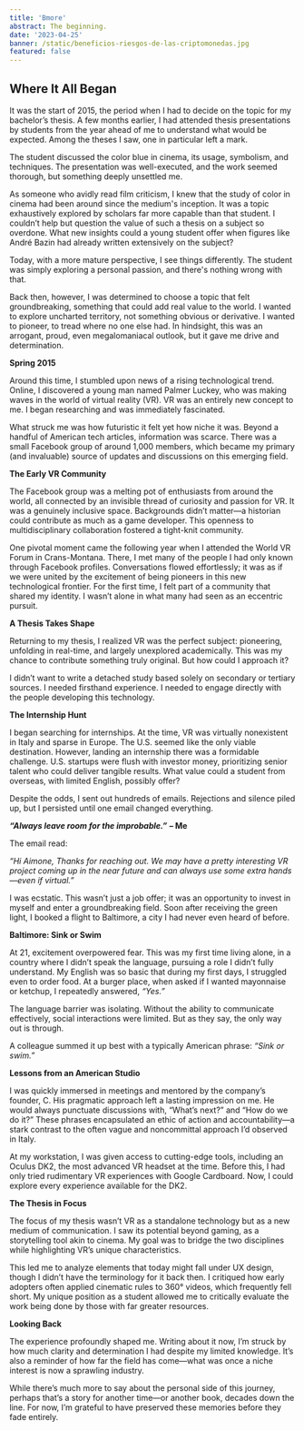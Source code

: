 ```yaml
---
title: 'Bmore'
abstract: The beginning.
date: '2023-04-25'
banner: /static/beneficios-riesgos-de-las-criptomonedas.jpg
featured: false
---
```


## Where It All Began

It was the start of 2015, the period when I had to decide on the topic for my bachelor’s thesis. A few months earlier, I had attended thesis presentations by students from the year ahead of me to understand what would be expected. Among the theses I saw, one in particular left a mark.

The student discussed the color blue in cinema, its usage, symbolism, and techniques. The presentation was well-executed, and the work seemed thorough, but something deeply unsettled me.

As someone who avidly read film criticism, I knew that the study of color in cinema had been around since the medium's inception. It was a topic exhaustively explored by scholars far more capable than that student. I couldn’t help but question the value of such a thesis on a subject so overdone. What new insights could a young student offer when figures like André Bazin had already written extensively on the subject?

Today, with a more mature perspective, I see things differently. The student was simply exploring a personal passion, and there's nothing wrong with that.

Back then, however, I was determined to choose a topic that felt groundbreaking, something that could add real value to the world. I wanted to explore uncharted territory, not something obvious or derivative. I wanted to pioneer, to tread where no one else had. In hindsight, this was an arrogant, proud, even megalomaniacal outlook, but it gave me drive and determination.

**Spring 2015**

Around this time, I stumbled upon news of a rising technological trend. Online, I discovered a young man named Palmer Luckey, who was making waves in the world of virtual reality (VR). VR was an entirely new concept to me. I began researching and was immediately fascinated.

What struck me was how futuristic it felt yet how niche it was. Beyond a handful of American tech articles, information was scarce. There was a small Facebook group of around 1,000 members, which became my primary (and invaluable) source of updates and discussions on this emerging field.

**The Early VR Community**

The Facebook group was a melting pot of enthusiasts from around the world, all connected by an invisible thread of curiosity and passion for VR. It was a genuinely inclusive space. Backgrounds didn’t matter—a historian could contribute as much as a game developer. This openness to multidisciplinary collaboration fostered a tight-knit community.

One pivotal moment came the following year when I attended the World VR Forum in Crans-Montana. There, I met many of the people I had only known through Facebook profiles. Conversations flowed effortlessly; it was as if we were united by the excitement of being pioneers in this new technological frontier. For the first time, I felt part of a community that shared my identity. I wasn’t alone in what many had seen as an eccentric pursuit.

**A Thesis Takes Shape**

Returning to my thesis, I realized VR was the perfect subject: pioneering, unfolding in real-time, and largely unexplored academically. This was my chance to contribute something truly original. But how could I approach it?

I didn’t want to write a detached study based solely on secondary or tertiary sources. I needed firsthand experience. I needed to engage directly with the people developing this technology.

**The Internship Hunt**

I began searching for internships. At the time, VR was virtually nonexistent in Italy and sparse in Europe. The U.S. seemed like the only viable destination. However, landing an internship there was a formidable challenge. U.S. startups were flush with investor money, prioritizing senior talent who could deliver tangible results. What value could a student from overseas, with limited English, possibly offer?

Despite the odds, I sent out hundreds of emails. Rejections and silence piled up, but I persisted until one email changed everything.

***“Always leave room for the improbable.”*** **– Me**

The email read:

*“Hi Aimone,
Thanks for reaching out.
We may have a pretty interesting VR project coming up in the near future and can always use some extra hands—even if virtual.”*

I was ecstatic. This wasn’t just a job offer; it was an opportunity to invest in myself and enter a groundbreaking field. Soon after receiving the green light, I booked a flight to Baltimore, a city I had never even heard of before.

**Baltimore: Sink or Swim**

At 21, excitement overpowered fear. This was my first time living alone, in a country where I didn’t speak the language, pursuing a role I didn’t fully understand. My English was so basic that during my first days, I struggled even to order food. At a burger place, when asked if I wanted mayonnaise or ketchup, I repeatedly answered, *“Yes.”*

The language barrier was isolating. Without the ability to communicate effectively, social interactions were limited. But as they say, the only way out is through.

A colleague summed it up best with a typically American phrase: *“Sink or swim.”*

**Lessons from an American Studio**

I was quickly immersed in meetings and mentored by the company’s founder, C. His pragmatic approach left a lasting impression on me. He would always punctuate discussions with, “What’s next?” and “How do we do it?” These phrases encapsulated an ethic of action and accountability—a stark contrast to the often vague and noncommittal approach I’d observed in Italy.

At my workstation, I was given access to cutting-edge tools, including an Oculus DK2, the most advanced VR headset at the time. Before this, I had only tried rudimentary VR experiences with Google Cardboard. Now, I could explore every experience available for the DK2.

**The Thesis in Focus**

The focus of my thesis wasn’t VR as a standalone technology but as a new medium of communication. I saw its potential beyond gaming, as a storytelling tool akin to cinema. My goal was to bridge the two disciplines while highlighting VR’s unique characteristics.

This led me to analyze elements that today might fall under UX design, though I didn’t have the terminology for it back then. I critiqued how early adopters often applied cinematic rules to 360° videos, which frequently fell short. My unique position as a student allowed me to critically evaluate the work being done by those with far greater resources.

**Looking Back**

The experience profoundly shaped me. Writing about it now, I’m struck by how much clarity and determination I had despite my limited knowledge. It’s also a reminder of how far the field has come—what was once a niche interest is now a sprawling industry.

While there’s much more to say about the personal side of this journey, perhaps that’s a story for another time—or another book, decades down the line. For now, I’m grateful to have preserved these memories before they fade entirely.

